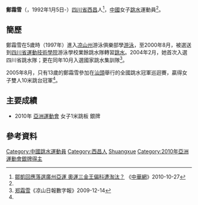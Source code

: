 {{noteTA|G1=Aquatics}}
{{Infobox sportsperson
|姓名= 鄭霜雪 
|昵称= 
|國籍= {{PRC}}
|出生日期= {{birth_date_and_age|1992|1|5}}<ref name="广州亚运">[http://www.gz2010.cn/info/CHN_CHN/ZZ/ZZM192A_DVW003003@@@@@@@@CHN.html 2010年广州亚运会官方网站 跳水 - 郑霜雪 - 简历]</ref>
|出生地點= {{CHN}}[[四川省|四川省]][[西昌|西昌]]
|居住地= 
|逝世日期=
|逝世地點=
|身高= {{height|m=1.60}}<ref name="广州亚运"/>
|體重= 
|运动= [[跳水|跳水]]
|項目= 1米跳板、3米跳板
|級別=
|俱樂部=
|大學校隊=
|拍檔= 
|前任拍檔= 
|教練=
|退役=
|medaltemplates= <!-- see [[Template:MedalRelatedTemplates|Template:MedalRelatedTemplates]] -->
{{MedalSport | 女子[[跳水|跳水]]}}
{{MedalCountry | {{CHN}}}}
{{MedalCompetition|[[亞洲運動會|亞洲運動會]]}}
{{MedalSilver| [[2010年亞洲運動會|2010年 廣州]] |[[2010年亞洲運動會跳水比賽|1米跳板]]}}
}}

'''鄭霜雪'''（{{lang|en|'''ZHENG Shuangxue '''}}，1992年1月5日-）[[四川省|四川省]][[西昌|西昌]]人<ref>[http://paper.wenweipo.com/2010/06/05/SP1006050038.htm 鄒凱回應落選廣州亞運 奧運三金王偏科遭淘汰？] {{Wayback|url=http://paper.wenweipo.com/2010/06/05/SP1006050038.htm |date=20100610233135 }}《[[中華網|中華網]]》2010-10-27</ref>，[[中華人民共和國|中國]]女子[[跳水|跳水]]運動員<ref name="广州亚运"/>。

== 簡歷 ==
鄭霜雪在5歲時（1997年）進入[[凉山州|凉山州]]游泳俱樂部學[[游泳|游泳]]，至2000年8月，被選送到[[四川省運動技術學院|四川省運動技術學院]]游泳學校業餘跳水隊轉習[[跳水|跳水]]。2004年2月，她首次入選四川省跳水隊；更在同年10月入選國家跳水集訓隊<ref name="凉山">[http://www.lsrb.cn/html/2009-12/14/content_43043.htm 郑霜雪]{{dead link|date=2018年4月 |bot=InternetArchiveBot |fix-attempted=yes }}《凉山日報數字報》2009-12-14</ref>。

2005年8月，只有13歲的鄭霜雪參加在[[汕頭|汕頭]]舉行的全國跳水冠軍巡迴賽，贏得女子雙人10米跳台冠軍<ref name="凉山"/>。

== 主要成績 ==
*2010年 [[2010年亞洲運動會|亞洲運動會]] 女子1米跳板 銀牌 

==參考資料==
{{reflist}}

{{DEFAULTSORT:ZHENG Shuangxue}}
[[Category:中國跳水運動員|Category:中國跳水運動員]]
[[Category:西昌人|Category:西昌人]]
[[Category:鄭姓|Shuangxue]]
[[Category:2010年亞洲運動會銀牌得主|Category:2010年亞洲運動會銀牌得主]]